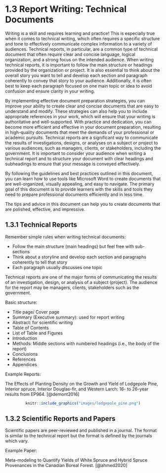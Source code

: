 # 1.3 Report Writing: Technical Documents {.unnumbered}

Writing is a skill and requires learning and practice! This is especially true when it comes to technical writing, which often requires a specific structure and tone to effectively communicate complex information to a variety of audiences. Technical reports, in particular, are a common type of technical document that often require clear and concise language, logical organization, and a strong focus on the intended audience. When writing technical reports, it is important to follow the main structure or headings provided by the organization or project. It is also essential to think about the overall story you want to tell and develop each section and paragraph coherently to convey that story to your audience. Additionally, it is often best to keep each paragraph focused on one main topic or idea to avoid confusion and ensure clarity in your writing.

By implementing effective document preparation strategies, you can improve your ability to create clear and concise documents that are easy to understand and modify. These strategies can also help you to include appropriate references in your work, which will ensure that your writing is authoritative and well-supported. With practice and dedication, you can become more efficient and effective in your document preparation, resulting in high-quality documents that meet the demands of your professional or academic pursuits. Technical reports are a significant way to communicate the results of investigations, designs, or analyses on a subject or project to various audiences, such as managers, clients, or stakeholders, including the government. It is important to consider your audience when writing a technical report and to structure your document with clear headings and subheadings to ensure that your message is conveyed effectively.

By following the guidelines and best practices outlined in this document, you can learn how to use tools like Microsoft Word to create documents that are well-organized, visually appealing, and easy to navigate. The primary goal of this document is to provide learners with the skills and tools they need to prepare professional documents efficiently and in less time.

::: callout-tip
The tips and advice in this document can help you to create documents that are polished, effective, and impressive.
:::

## 1.3.1 Technical Reports

Remember simple rules when writing technical documents:

-   Follow the main structure (main headings) but feel free with sub-sections
-   Think about a storyline and develop each section and paragraphs coherently to tell that story
-   Each paragraph usually discusses one topic

Technical reports are one of the major forms of communicating the results of an investigation, design, or analysis of a subject (project). The audience for the report may be managers, clients, stakeholders such as the government.

Basic structure:

-   Title page/ Cover page
-   Summary (Executive summary): used for report writing
-   Abstract: for scientific writing
-   Table of Contents
-   List of Table and Figures
-   Introduction
-   Methods: Middle sections with numbered headings (i.e., the body of the report)
-   Conclusions
-   References
-   Appendices

Example Reports:

The Effects of Planting Density on the Growth and Yield of Lodgepole Pine, Interior spruce, Interior Douglas-fir, and Western Larch: 16- to 26-year results from EP964. [@demont2016]

::: {style="text-align:center"}
```{r fig.cap="", echo=FALSE, out.width="60%", out.height="auto"}
knitr::include_graphics("images/lodgepole_pine.png")
```
:::

## 1.3.2 Scientific Reports and Papers

Scientific papers are peer-reviewed and published in a journal. The format is similar to the technical report but the format is defined by the journals which vary.

Example Paper:

Meta-modeling to Quantify Yields of White Spruce and Hybrid Spruce Provenances in the Canadian Boreal Forest. [@ahmed2020]
